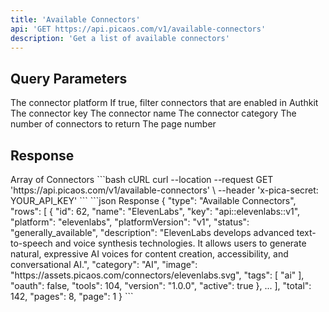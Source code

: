 ```yaml
---
title: 'Available Connectors'
api: 'GET https://api.picaos.com/v1/available-connectors'
description: 'Get a list of available connectors'
---
```


## Query Parameters

<ParamField query="platform" type="string">
  The connector platform
</ParamField>

<ParamField query="authkit" type="boolean" default="false">
  If true, filter connectors that are enabled in Authkit
</ParamField>

<ParamField query="key" type="string">
  The connector key
</ParamField>

<ParamField query="name" type="string">
  The connector name
</ParamField>

<ParamField query="category" type="string">
  The connector category
</ParamField>

<ParamField query="limit" type="number" default="20">
  The number of connectors to return
</ParamField>

<ParamField query="page" type="number" default="1">
  The page number
</ParamField>

## Response

<ResponseField name="connectors" type="Connector[]">
  Array of Connectors
</ResponseField>

<RequestExample>
```bash cURL
curl --location --request GET 'https://api.picaos.com/v1/available-connectors' \
--header 'x-pica-secret: YOUR_API_KEY'
```
</RequestExample>

<ResponseExample>
```json Response
{
    "type": "Available Connectors",
    "rows": [
        {
            "id": 62,
            "name": "ElevenLabs", 
            "key": "api::elevenlabs::v1",
            "platform": "elevenlabs",
            "platformVersion": "v1",
            "status": "generally_available",
            "description": "ElevenLabs develops advanced text-to-speech and voice synthesis technologies. It allows users to generate natural, expressive AI voices for content creation, accessibility, and conversational AI.",
            "category": "AI",
            "image": "https://assets.picaos.com/connectors/elevenlabs.svg",
            "tags": [
              "ai"
            ],
            "oauth": false,
            "tools": 104,
            "version": "1.0.0",
            "active": true
        },
        ...
    ],
    "total": 142,
    "pages": 8,
    "page": 1
}
```
</ResponseExample>
